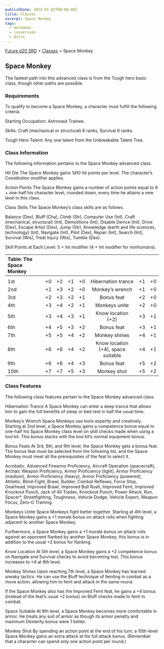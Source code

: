 ```yaml
---
publishDate: 2023-01-02T00:00:00Z
title: Classes
excerpt: Space Monkey
tags:
  - markdown
  - conversion
  - Astro
---
```






[Future d20 SRD](/#futureD20) > [Classes](future-d20-srd-classes-index) > Space Monkey




## Space Monkey


The fastest path into this advanced class is from the Tough hero basic class, though other paths are possible.


### Requirements


To qualify to become a Space Monkey, a character must fulfill the following criteria.


Starting Occupation: Astronaut Trainee.


Skills: Craft (mechanical or structural) 6 ranks, Survival 6 ranks.


Tough Hero Talent: Any one talent from the Unbreakable Talent Tree.


### Class Information


The following information pertains to the Space Monkey advanced class.


Hit Die
The Space Monkey gains 1d10 hit points per level. The character’s Constitution modifier applies.


Action Points
The Space Monkey gains a number of action points equal to 6 + one-half his character level, rounded down, every time he attains a new level in this class.


Class Skills
The Space Monkey’s class skills are as follows.


Balance (Dex), Bluff (Cha), Climb (Str), Computer Use (Int), Craft (mechanical, structural) (Int), Demolitions (Int), Disable Device (Int), Drive (Dex), Escape Artist (Dex), Jump (Str), Knowledge (earth and life sciences, technology) (Int), Navigate (Int), Pilot (Dex), Repair (Int), Search (Int), Survival (Wis), Treat Injury (Wis), Tumble (Dex).


Skill Points at Each Level: 5 + Int modifier (4 + Int modifier for nonhumans).


| Table: The Space Monkey |  |  |  |  |  |  |  |
| :------------------------- | :--: | :--: | :--: | :--: | :--: | :--: | --: |
|  |  |  |  |  |  |  |  |
| 1st | +0 | +2 | +1 | +0 | Hibernation trance | +1 | +0 |
| 2nd | +1 | +3 | +2 | +0 | Monkey’s wrench | +1 | +0 |
| 3rd | +2 | +3 | +2 | +1 | Bonus feat | +2 | +0 |
| 4th | +3 | +4 | +2 | +1 | Monkeys unite | +2 | +0 |
| 5th | +3 | +4 | +3 | +1 | Know location (+2) | +3 | +1 |
| 6th | +4 | +5 | +3 | +2 | Bonus feat | +3 | +1 |
| 7th | +5 | +5 | +4 | +2 | Monkey shines | +4 | +1 |
| 8th | +6 | +6 | +4 | +2 | Know location (+4), space suitable | +4 | +1 |
| 9th | +6 | +6 | +4 | +3 | Bonus feat | +5 | +2 |
| 10th | +7 | +7 | +5 | +3 | Monkey shot | +5 | +2 |



### Class Features


The following class features pertain to the Space Monkey advanced class.


Hibernation Trance
A Space Monkey can enter a deep trance that allows him to gain the full benefits of sleep or bed rest in half the usual
time. 


Monkey’s Wrench
Space Monkeys use tools expertly and creatively. Starting at 2nd level, a Space Monkey gains a competence bonus equal to one-half his Space Monkey class level on skill checks made when using a tool kit. This bonus stacks with the tool kit’s normal equipment bonus.


Bonus Feats
At 3rd, 6th, and 9th level, the Space Monkey gets a bonus feat. The bonus feat must be selected from the following list, and the Space Monkey must meet all the prerequisites of the feat to select it.


Acrobatic, Advanced Firearms Proficiency, Aircraft Operation (spacecraft), Archaic Weapon Proficiency, Armor Proficiency (light), Armor Proficiency (medium), Armor Proficiency (heavy), Armor Proficiency (powered), Athletic, Blind-Fight, Brawl, Builder, Combat Reflexes, Force Stop, Gearhead, Improved Brawl, Improved Bull Rush, Improved Feint, Improved Knockout Punch, Jack of All Trades, Knockout Punch, Power Attack, Run, Spacer*, Streetfighting, Toughness, Vehicle Dodge, Vehicle Expert, Weapon Focus, Zero-G Training.


Monkeys Unite
Space Monkeys fight better together. Starting at 4th level, a Space Monkey gains a +1 morale bonus on attack rolls when fighting adjacent to another Space Monkey.


Furthermore, a Space Monkey gains a +1 morale bonus on attack rolls against an opponent flanked by another Space Monkey; this bonus is in addition to the usual +2 bonus for flanking.


Know Location
At 5th level, a Space Monkey gains a +2 competence bonus on Navigate and Survival checks to avoid becoming lost. This bonus increases to +4 at 8th level.


Monkey Shines
Upon reaching 7th level, a Space Monkey has learned sneaky tactics. He can use the Bluff technique of feinting in combat as a move action, allowing him to feint and attack in the same round.


If the Space Monkey also has the Improved Feint feat, he gains a +4 bonus (instead of the feat’s usual +2 bonus) on Bluff checks made to feint in combat.


Space Suitable
At 8th level, a Space Monkey becomes more comfortable in armor. He treats any suit of armor as though its armor penalty and maximum Dexterity bonus were 1 better.


Monkey Shot
By spending an action point at the end of his turn, a 10th-level Space Monkey gains an extra attack at his full attack
bonus. (Remember that a character can spend only one action point per round.)



